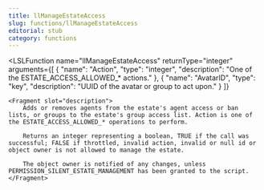 ```yaml
---
title: llManageEstateAccess
slug: functions/llManageEstateAccess
editorial: stub
category: functions
---
```


<LSLFunction
	name="llManageEstateAccess"
	returnType="integer"
	arguments={[
	{
		"name": "Action",
		"type": "integer",
		"description": "One of the ESTATE_ACCESS_ALLOWED_* actions."
	},
	{
		"name": "AvatarID",
		"type": "key",
		"description": "UUID of the avatar or group to act upon."
	}
]}
>
	<Fragment slot="description">
		Adds or removes agents from the estate's agent access or ban lists, or groups to the estate's group access list. Action is one of the ESTATE_ACCESS_ALLOWED_* operations to perform.
		
		Returns an integer representing a boolean, TRUE if the call was successful; FALSE if throttled, invalid action, invalid or null id or object owner is not allowed to manage the estate.
		
		The object owner is notified of any changes, unless PERMISSION_SILENT_ESTATE_MANAGEMENT has been granted to the script.
	</Fragment>
</LSLFunction>
